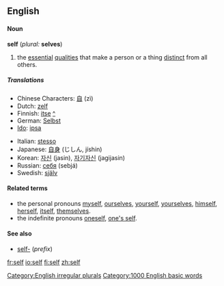 ==English==

====Noun====
'''self''' (''plural:'' '''selves''')

# the [[essential]] [[qualities]] that make a person or a thing [[distinct]] from all others.

=====Translations=====
{{top}}
*Chinese Characters: [[自]] (zì)
*Dutch: [[zelf]] {{n}}
*Finnish: [[itse]] [[:fi:itse|^]]
*German: [[Selbst]] {{n}}
*[[Ido]]: [[ipsa]]
{{mid}}
*Italian: [[stesso]]
*Japanese: [[自身]] (じしん, jíshin)
*Korean: [[자신]] (jasin), [[자기자신]] (jagijasin)
*Russian: [[себя]] (sebjá)
*Swedish: [[själv]]
{{bottom}}

====Related terms====
*the personal pronouns [[myself]], [[ourselves]], [[yourself]], [[yourselves]], [[himself]], [[herself]], [[itself]], [[themselves]].
*the indefinite pronouns [[oneself]], [[one's self]].

====See also====
*[[self-]] (''prefix'')

[[Category:English irregular plurals]]
[[Category:1000 English basic words]]

[[fr:self]]
[[io:self]]
[[fi:self]]
[[zh:self]]